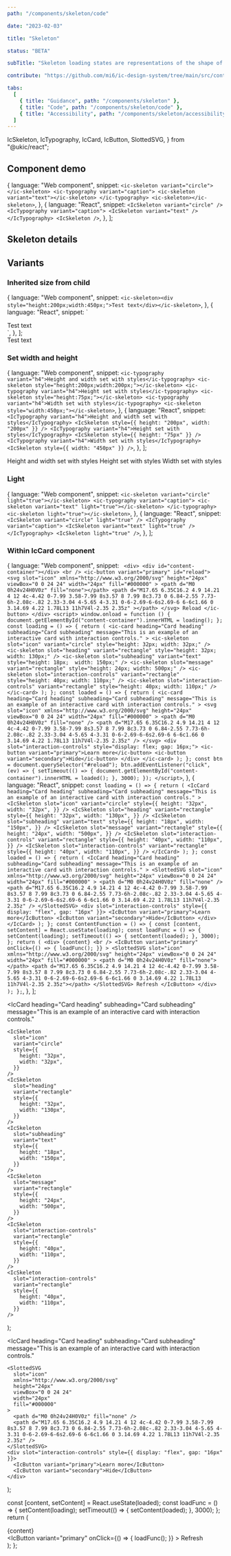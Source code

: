 ```yaml
---
path: "/components/skeleton/code"

date: "2023-02-03"

title: "Skeleton"

status: "BETA"

subTitle: "Skeleton loading states are representations of the shape of content that help inform users that a specific type of component is loading."

contribute: "https://github.com/mi6/ic-design-system/tree/main/src/content/structured/components/skeleton"

tabs:
  [
    { title: "Guidance", path: "/components/skeleton" },
    { title: "Code", path: "/components/skeleton/code" },
    { title: "Accessibility", path: "/components/skeleton/accessibility" },
  ]
---
```


  IcSkeleton,
  IcTypography,
  IcCard,
  IcButton,
  SlottedSVG,
} from "@ukic/react";

## Component demo

  {
    language: "Web component",
    snippet: `<ic-skeleton variant="circle"></ic-skeleton>
<ic-typography variant="caption">
  <ic-skeleton variant="text"></ic-skeleton>
</ic-typography>
<ic-skeleton></ic-skeleton>`,
  },
  {
    language: "React",
    snippet: `<IcSkeleton variant="circle" />
<IcTypography variant="caption">
  <IcSkeleton variant="text" />
</IcTypography>
<IcSkeleton />`,
  },
];

<ComponentPreview snippets={snippets}>
  <div style={{ display: "flex", flexDirection: "column", gap: "8px" }}>
    <IcSkeleton variant="circle" />
    <IcTypography variant="caption">
      <IcSkeleton variant="text" />
    </IcTypography>
    <IcSkeleton />
  </div>
</ComponentPreview>

## Skeleton details

<ComponentDetails component="ic-skeleton" />

## Variants

### Inherited size from child

  {
    language: "Web component",
    snippet: `<ic-skeleton><div style="height:200px;width:450px;">Test text</div></ic-skeleton>`,
  },
  {
    language: "React",
    snippet: `<IcSkeleton>
  <div style={{
  height: "200px",
  width: "450px"
  }}>Test text</div>
</IcSkeleton>`,
  },
];

<ComponentPreview snippets={snippetsInherited}>
  <IcSkeleton>
    <div
      style={{
        height: "200px",
        width: "450px",
      }}
    >
      Test text
    </div>
  </IcSkeleton>
</ComponentPreview>

### Set width and height

  {
    language: "Web component",
    snippet: `<ic-typography variant="h4">Height and width set with styles</ic-typography>
<ic-skeleton style="height:200px;width:200px;"></ic-skeleton>
<ic-typography variant="h4">Height set with styles</ic-typography>
<ic-skeleton style="height:75px;"></ic-skeleton>
<ic-typography variant="h4">Width set with styles</ic-typography>
<ic-skeleton style="width:450px;"></ic-skeleton>`,
  },
  {
    language: "React",
    snippet: `<IcTypography variant="h4">Height and width set with styles</IcTypography>
<IcSkeleton style={{
height: "200px",
width: "200px"
}} />
<IcTypography variant="h4">Height set with styles</IcTypography>
<IcSkeleton style={{
  height: "75px"
}} />
<IcTypography variant="h4">Width set with styles</IcTypography>
<IcSkeleton style={{
  width: "450px"
}} />`,
  },
];

<ComponentPreview snippets={snippetsSetWidthAndHeight}>
  <div style={{ display: "flex", flexDirection: "column", gap: "8px" }}>
    <IcTypography variant="h4">Height and width set with styles</IcTypography>
    <IcSkeleton
      style={{
        height: "200px",
        width: "200px",
      }}
    />
    <IcTypography variant="h4">Height set with styles</IcTypography>
    <IcSkeleton
      style={{
        height: "75px",
      }}
    />
    <IcTypography variant="h4">Width set with styles</IcTypography>
    <IcSkeleton
      style={{
        width: "450px",
      }}
    />
  </div>
</ComponentPreview>

### Light

  {
    language: "Web component",
    snippet: `<ic-skeleton variant="circle" light="true"></ic-skeleton>
<ic-typography variant="caption">
  <ic-skeleton variant="text" light="true"></ic-skeleton>
</ic-typography>
<ic-skeleton light="true"></ic-skeleton>`,
  },
  {
    language: "React",
    snippet: `<IcSkeleton variant="circle" light="true" />
<IcTypography variant="caption">
  <IcSkeleton variant="text" light="true" />
</IcTypography>
<IcSkeleton light="true" />`,
  },
];

<ComponentPreview snippets={snippetsLight}>
  <div style={{ display: "flex", flexDirection: "column", gap: "8px" }}>
    <IcSkeleton variant="circle" light="true" />
    <IcTypography variant="caption">
      <IcSkeleton variant="text" light="true" />
    </IcTypography>
    <IcSkeleton light="true" />
  </div>
</ComponentPreview>

### Within IcCard component

  {
    language: "Web component",
    snippet: `
    <div>
      <div id="content-container"></div>
      <br />
      <ic-button variant="primary" id="reload">
        <svg
          slot="icon"
          xmlns="http://www.w3.org/2000/svg"
          height="24px"
          viewBox="0 0 24 24"
          width="24px"
          fill="#000000"
        >
          <path d="M0 0h24v24H0V0z" fill="none"></path>
          <path
            d="M17.65 6.35C16.2 4.9 14.21 4 12 4c-4.42 0-7.99 3.58-7.99 8s3.57 8 7.99 8c3.73 0 6.84-2.55 7.73-6h-2.08c-.82 2.33-3.04 4-5.65 4-3.31 0-6-2.69-6-6s2.69-6 6-6c1.66 0 3.14.69 4.22 1.78L13 11h7V4l-2.35 2.35z"
          ></path>
        </svg>
        Reload
      </ic-button>
    </div>
    <script>
     window.onload = function () {
        document.getElementById("content-container").innerHTML = loading();
      };
   const loading = () => {
        return (
          <ic-card
            heading="Card heading"
            subheading="Card subheading"
            message="This is an example of an interactive card with interaction controls."
          >
            <ic-skeleton
              slot="icon"
              variant="circle"
              style="height: 32px; width: 32px;"
            />
            <ic-skeleton
              slot="heading"
              variant="rectangle"
              style="height: 32px; width: 130px;"
            />
            <ic-skeleton
              slot="subheading"
              variant="text"
              style="height: 18px;  width: 150px;"
            />
            <ic-skeleton
              slot="message"
              variant="rectangle"
              style="height: 24px; width: 500px;"
            />
            <ic-skeleton
              slot="interaction-controls"
              variant="rectangle"
              style="height: 40px; width: 110px;"
            />
            <ic-skeleton
              slot="interaction-controls"
              variant="rectangle"
              style="height: 40px; width: 110px;"
            />
          </ic-card>
        );
      };
const loaded = () => {
        return (
          <ic-card
            heading="Card heading"
            subheading="Card subheading"
            message="This is an example of an interactive card with interaction controls."
          >
            <svg
              slot="icon"
              xmlns="http://www.w3.org/2000/svg"
              height="24px"
              viewBox="0 0 24 24"
              width="24px"
              fill="#000000"
            >
              <path d="M0 0h24v24H0V0z" fill="none" />
              <path d="M17.65 6.35C16.2 4.9 14.21 4 12 4c-4.42 0-7.99 3.58-7.99 8s3.57 8 7.99 8c3.73 0 6.84-2.55 7.73-6h-2.08c-.82 2.33-3.04 4-5.65 4-3.31 0-6-2.69-6-6s2.69-6 6-6c1.66 0 3.14.69 4.22 1.78L13 11h7V4l-2.35 2.35z" />
            </svg>
            <div slot="interaction-controls" style="display: flex; gap: 16px;">
              <ic-button variant="primary">Learn more</ic-button>
              <ic-button variant="secondary">Hide</ic-button>
            </div>
          </ic-card>
        );
      };
  const btn = document.querySelector("#reload");
      btn.addEventListener("click", (ev) => {
        setTimeout(() => {
          document.getElementById("content-container").innerHTML = loaded();
        }, 3000);
      });
</script>`,
  },
  {
    language: "React",
    snippet: `const loading = () => {
  return (
    <IcCard
      heading="Card heading"
      subheading="Card subheading"
      message="This is an example of an interactive card with interaction controls."
    >
      <IcSkeleton
        slot="icon"
        variant="circle"
        style={{
          height: "32px",
          width: "32px",
        }}
      />
      <IcSkeleton
        slot="heading"
        variant="rectangle"
        style={{
          height: "32px",
          width: "130px",
        }}
      />
      <IcSkeleton
        slot="subheading"
        variant="text"
        style={{
          height: "18px",
          width: "150px",
        }}
      />
      <IcSkeleton
        slot="message"
        variant="rectangle"
        style={{
          height: "24px",
          width: "500px",
        }}
      />
      <IcSkeleton
        slot="interaction-controls"
        variant="rectangle"
        style={{
          height: "40px",
          width: "110px",
        }}
      />
      <IcSkeleton
        slot="interaction-controls"
        variant="rectangle"
        style={{
          height: "40px",
          width: "110px",
        }}
      />
    </IcCard>
  );
};
const loaded = () => {
  return (
    <IcCard
      heading="Card heading"
      subheading="Card subheading"
      message="This is an example of an interactive card with interaction controls."
    >
      <SlottedSVG
        slot="icon"
        xmlns="http://www.w3.org/2000/svg"
        height="24px"
        viewBox="0 0 24 24"
        width="24px"
        fill="#000000"
      >
        <path d="M0 0h24v24H0V0z" fill="none" />
        <path d="M17.65 6.35C16.2 4.9 14.21 4 12 4c-4.42 0-7.99 3.58-7.99 8s3.57 8 7.99 8c3.73 0 6.84-2.55 7.73-6h-2.08c-.82 2.33-3.04 4-5.65 4-3.31 0-6-2.69-6-6s2.69-6 6-6c1.66 0 3.14.69 4.22 1.78L13 11h7V4l-2.35 2.35z" />
      </SlottedSVG>
      <div slot="interaction-controls" style={{ display: "flex", gap: "16px" }}>
        <IcButton variant="primary">Learn more</IcButton>
        <IcButton variant="secondary">Hide</IcButton>
      </div>
    </IcCard>
  );
};
 const ContentFunction = () => {
  const [content, setContent] = React.useState(loading);
  const loadFunc = () => {
    setContent(loading);
    setTimeout(() => {
      setContent(loaded);
    }, 3000);
  };
  return (
    <div>
      {content}
      <br />
      <IcButton
        variant="primary"
        onClick={() => {
          loadFunc();
        }}
      >
        <SlottedSVG
          slot="icon"
          xmlns="http://www.w3.org/2000/svg"
          height="24px"
          viewBox="0 0 24 24"
          width="24px"
          fill="#000000"
        >
          <path d="M0 0h24v24H0V0z" fill="none"></path>
          <path d="M17.65 6.35C16.2 4.9 14.21 4 12 4c-4.42 0-7.99 3.58-7.99 8s3.57 8 7.99 8c3.73 0 6.84-2.55 7.73-6h-2.08c-.82 2.33-3.04 4-5.65 4-3.31 0-6-2.69-6-6s2.69-6 6-6c1.66 0 3.14.69 4.22 1.78L13 11h7V4l-2.35 2.35z"></path>
        </SlottedSVG>
        Refresh
      </IcButton>
    </div>
  );
};`,
  },
];

  <IcCard
    heading="Card heading"
    subheading="Card subheading"
    message="This is an example of an interactive card with interaction controls."
  >
    <IcSkeleton
      slot="icon"
      variant="circle"
      style={{
        height: "32px",
        width: "32px",
      }}
    />
    <IcSkeleton
      slot="heading"
      variant="rectangle"
      style={{
        height: "32px",
        width: "130px",
      }}
    />
    <IcSkeleton
      slot="subheading"
      variant="text"
      style={{
        height: "18px",
        width: "150px",
      }}
    />
    <IcSkeleton
      slot="message"
      variant="rectangle"
      style={{
        height: "24px",
        width: "500px",
      }}
    />
    <IcSkeleton
      slot="interaction-controls"
      variant="rectangle"
      style={{
        height: "40px",
        width: "110px",
      }}
    />
    <IcSkeleton
      slot="interaction-controls"
      variant="rectangle"
      style={{
        height: "40px",
        width: "110px",
      }}
    />
  </IcCard>
);

  <IcCard
    heading="Card heading"
    subheading="Card subheading"
    message="This is an example of an interactive card with interaction controls."
  >
    <SlottedSVG
      slot="icon"
      xmlns="http://www.w3.org/2000/svg"
      height="24px"
      viewBox="0 0 24 24"
      width="24px"
      fill="#000000"
    >
      <path d="M0 0h24v24H0V0z" fill="none" />
      <path d="M17.65 6.35C16.2 4.9 14.21 4 12 4c-4.42 0-7.99 3.58-7.99 8s3.57 8 7.99 8c3.73 0 6.84-2.55 7.73-6h-2.08c-.82 2.33-3.04 4-5.65 4-3.31 0-6-2.69-6-6s2.69-6 6-6c1.66 0 3.14.69 4.22 1.78L13 11h7V4l-2.35 2.35z" />
    </SlottedSVG>
    <div slot="interaction-controls" style={{ display: "flex", gap: "16px" }}>
      <IcButton variant="primary">Learn more</IcButton>
      <IcButton variant="secondary">Hide</IcButton>
    </div>
  </IcCard>
);

  const [content, setContent] = React.useState(loaded);
  const loadFunc = () => {
    setContent(loading);
    setTimeout(() => {
      setContent(loaded);
    }, 3000);
  };
  return (
    <div>
      {content}
      <br />
      <IcButton
        variant="primary"
        onClick={() => {
          loadFunc();
        }}
      >
        <SlottedSVG
          slot="icon"
          xmlns="http://www.w3.org/2000/svg"
          height="24px"
          viewBox="0 0 24 24"
          width="24px"
          fill="#000000"
        >
          <path d="M0 0h24v24H0V0z" fill="none" />
          <path d="M17.65 6.35C16.2 4.9 14.21 4 12 4c-4.42 0-7.99 3.58-7.99 8s3.57 8 7.99 8c3.73 0 6.84-2.55 7.73-6h-2.08c-.82 2.33-3.04 4-5.65 4-3.31 0-6-2.69-6-6s2.69-6 6-6c1.66 0 3.14.69 4.22 1.78L13 11h7V4l-2.35 2.35z" />
        </SlottedSVG>
        Refresh
      </IcButton>
    </div>
  );
};

<ComponentPreview snippets={snippetsInCard}>
  <ContentFunction />
</ComponentPreview>
